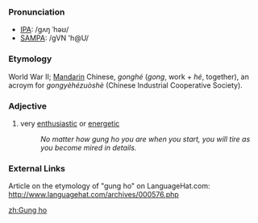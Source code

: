 ===Pronunciation===
*[[w:IPA|IPA]]: /gʌŋ ˈhəʊ/
*[[w:SAMPA|SAMPA]]: /gVN 'h@U/
===Etymology===
World War II; [[Mandarin]] Chinese, ''gonghé'' (''gong'', work + ''hé'', together), an acroym for ''gongyèhézuòshè'' (Chinese Industrial Cooperative Society).
===Adjective===
# very [[enthusiasm|enthusiastic]] or [[energy|energetic]]
#:''No matter how gung ho you are when you start, you will tire as you become mired in details.''

===External Links===
Article on the etymology of "gung ho" on LanguageHat.com: http://www.languagehat.com/archives/000576.php

[[zh:Gung ho]]